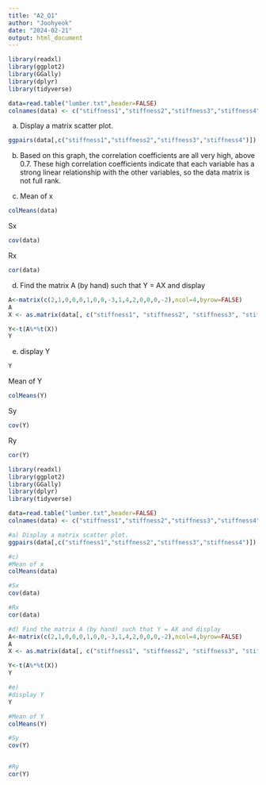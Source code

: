 ```yaml
---
title: "A2_Q1"
author: "Joohyeok"
date: "2024-02-21"
output: html_document
---
```


```r
library(readxl) 
library(ggplot2)
library(GGally)
library(dplyr)
library(tidyverse)

data=read.table("lumber.txt",header=FALSE)
colnames(data) <- c("stiffness1","stiffness2","stiffness3","stiffness4")

```

a) Display a matrix scatter plot.
```r
ggpairs(data[,c("stiffness1","stiffness2","stiffness3","stiffness4")])

```

b) Based on this graph, the correlation coefficients are all very high, above 0.7. These high correlation coefficients indicate that each variable has a strong linear relationship with the other variables, so the data matrix is not full rank.

c) 
Mean of x
```r
colMeans(data)
```

Sx
```r
cov(data)
```

Rx
```r
cor(data)

```

d) Find the matrix A (by hand) such that Y = AX and display
```r
A<-matrix(c(2,1,0,0,0,1,0,0,-3,1,4,2,0,0,0,-2),ncol=4,byrow=FALSE)
A
X <- as.matrix(data[, c("stiffness1", "stiffness2", "stiffness3", "stiffness4")])

Y<-t(A%*%t(X))
Y

```

e)
display Y
```r
Y
```

Mean of Y
```r
colMeans(Y)
```

Sy
```r
cov(Y)
```

Ry
```r
cor(Y)

```

```r
library(readxl) 
library(ggplot2)
library(GGally)
library(dplyr)
library(tidyverse)

data=read.table("lumber.txt",header=FALSE)
colnames(data) <- c("stiffness1","stiffness2","stiffness3","stiffness4")

#a) Display a matrix scatter plot.
ggpairs(data[,c("stiffness1","stiffness2","stiffness3","stiffness4")])

#c) 
#Mean of x
colMeans(data)

#Sx
cov(data)

#Rx
cor(data)

#d) Find the matrix A (by hand) such that Y = AX and display
A<-matrix(c(2,1,0,0,0,1,0,0,-3,1,4,2,0,0,0,-2),ncol=4,byrow=FALSE)
A
X <- as.matrix(data[, c("stiffness1", "stiffness2", "stiffness3", "stiffness4")])

Y<-t(A%*%t(X))
Y

#e)
#display Y
Y

#Mean of Y
colMeans(Y)

#Sy
cov(Y)


#Ry
cor(Y)

```

